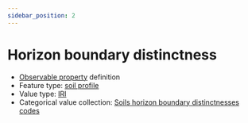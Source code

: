 ```yaml
---
sidebar_position: 2
---
```



# Horizon boundary distinctness

- [Observable property](/viewers/dawe-vocabs?uri=https://linked.data.gov.au/def/nrm/181f2d40-8cb7-4b0e-83cb-90ca77b6327f) definition
- Feature type: [soil profile](http://linked.data.gov.au/def/tern-cv/80c39b95-0912-4267-bb66-2fa081683723)
- Value type: [IRI](https://w3id.org/tern/ontologies/tern/IRI)
- Categorical value collection: [Soils horizon boundary distinctnesses codes](/viewers/dawe-vocabs?uri=https://linked.data.gov.au/def/nrm/1c6b54da-bb31-4496-974e-050531b15e30)

<Example protocolModule="soil-subsite-sampling" observableProperty="https://linked.data.gov.au/def/nrm/181f2d40-8cb7-4b0e-83cb-90ca77b6327f" />
